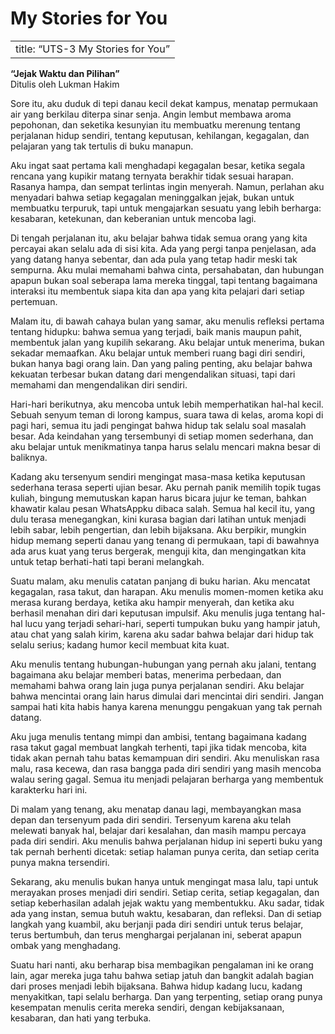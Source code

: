 # My Stories for You

---
title: "UTS-3 My Stories for You"
---
**“Jejak Waktu dan Pilihan”**  
Ditulis oleh Lukman Hakim  

Sore itu, aku duduk di tepi danau kecil dekat kampus, menatap permukaan air yang berkilau diterpa sinar senja. Angin lembut membawa aroma pepohonan, dan seketika kesunyian itu membuatku merenung tentang perjalanan hidup sendiri, tentang keputusan, kehilangan, kegagalan, dan pelajaran yang tak tertulis di buku manapun.  

Aku ingat saat pertama kali menghadapi kegagalan besar, ketika segala rencana yang kupikir matang ternyata berakhir tidak sesuai harapan. Rasanya hampa, dan sempat terlintas ingin menyerah. Namun, perlahan aku menyadari bahwa setiap kegagalan meninggalkan jejak, bukan untuk membuatku terpuruk, tapi untuk mengajarkan sesuatu yang lebih berharga: kesabaran, ketekunan, dan keberanian untuk mencoba lagi.  

Di tengah perjalanan itu, aku belajar bahwa tidak semua orang yang kita percayai akan selalu ada di sisi kita. Ada yang pergi tanpa penjelasan, ada yang datang hanya sebentar, dan ada pula yang tetap hadir meski tak sempurna. Aku mulai memahami bahwa cinta, persahabatan, dan hubungan apapun bukan soal seberapa lama mereka tinggal, tapi tentang bagaimana interaksi itu membentuk siapa kita dan apa yang kita pelajari dari setiap pertemuan.  

Malam itu, di bawah cahaya bulan yang samar, aku menulis refleksi pertama tentang hidupku: bahwa semua yang terjadi, baik manis maupun pahit, membentuk jalan yang kupilih sekarang. Aku belajar untuk menerima, bukan sekadar memaafkan. Aku belajar untuk memberi ruang bagi diri sendiri, bukan hanya bagi orang lain. Dan yang paling penting, aku belajar bahwa kekuatan terbesar bukan datang dari mengendalikan situasi, tapi dari memahami dan mengendalikan diri sendiri.  

Hari-hari berikutnya, aku mencoba untuk lebih memperhatikan hal-hal kecil. Sebuah senyum teman di lorong kampus, suara tawa di kelas, aroma kopi di pagi hari, semua itu jadi pengingat bahwa hidup tak selalu soal masalah besar. Ada keindahan yang tersembunyi di setiap momen sederhana, dan aku belajar untuk menikmatinya tanpa harus selalu mencari makna besar di baliknya.  

Kadang aku tersenyum sendiri mengingat masa-masa ketika keputusan sederhana terasa seperti ujian besar. Aku pernah panik memilih topik tugas kuliah, bingung memutuskan kapan harus bicara jujur ke teman, bahkan khawatir kalau pesan WhatsAppku dibaca salah. Semua hal kecil itu, yang dulu terasa menegangkan, kini kurasa bagian dari latihan untuk menjadi lebih sabar, lebih pengertian, dan lebih bijaksana. Aku berpikir, mungkin hidup memang seperti danau yang tenang di permukaan, tapi di bawahnya ada arus kuat yang terus bergerak, menguji kita, dan mengingatkan kita untuk tetap berhati-hati tapi berani melangkah.  

Suatu malam, aku menulis catatan panjang di buku harian. Aku mencatat kegagalan, rasa takut, dan harapan. Aku menulis momen-momen ketika aku merasa kurang berdaya, ketika aku hampir menyerah, dan ketika aku berhasil menahan diri dari keputusan impulsif. Aku menulis juga tentang hal-hal lucu yang terjadi sehari-hari, seperti tumpukan buku yang hampir jatuh, atau chat yang salah kirim, karena aku sadar bahwa belajar dari hidup tak selalu serius; kadang humor kecil membuat kita kuat.  

Aku menulis tentang hubungan-hubungan yang pernah aku jalani, tentang bagaimana aku belajar memberi batas, menerima perbedaan, dan memahami bahwa orang lain juga punya perjalanan sendiri. Aku belajar bahwa mencintai orang lain harus dimulai dari mencintai diri sendiri. Jangan sampai hati kita habis hanya karena menunggu pengakuan yang tak pernah datang.  

Aku juga menulis tentang mimpi dan ambisi, tentang bagaimana kadang rasa takut gagal membuat langkah terhenti, tapi jika tidak mencoba, kita tidak akan pernah tahu batas kemampuan diri sendiri. Aku menuliskan rasa malu, rasa kecewa, dan rasa bangga pada diri sendiri yang masih mencoba walau sering gagal. Semua itu menjadi pelajaran berharga yang membentuk karakterku hari ini.  

Di malam yang tenang, aku menatap danau lagi, membayangkan masa depan dan tersenyum pada diri sendiri. Tersenyum karena aku telah melewati banyak hal, belajar dari kesalahan, dan masih mampu percaya pada diri sendiri. Aku menulis bahwa perjalanan hidup ini seperti buku yang tak pernah berhenti dicetak: setiap halaman punya cerita, dan setiap cerita punya makna tersendiri.  

Sekarang, aku menulis bukan hanya untuk mengingat masa lalu, tapi untuk merayakan proses menjadi diri sendiri. Setiap cerita, setiap kegagalan, dan setiap keberhasilan adalah jejak waktu yang membentukku. Aku sadar, tidak ada yang instan, semua butuh waktu, kesabaran, dan refleksi. Dan di setiap langkah yang kuambil, aku berjanji pada diri sendiri untuk terus belajar, terus bertumbuh, dan terus menghargai perjalanan ini, seberat apapun ombak yang menghadang.  

Suatu hari nanti, aku berharap bisa membagikan pengalaman ini ke orang lain, agar mereka juga tahu bahwa setiap jatuh dan bangkit adalah bagian dari proses menjadi lebih bijaksana. Bahwa hidup kadang lucu, kadang menyakitkan, tapi selalu berharga. Dan yang terpenting, setiap orang punya kesempatan menulis cerita mereka sendiri, dengan kebijaksanaan, kesabaran, dan hati yang terbuka.  
